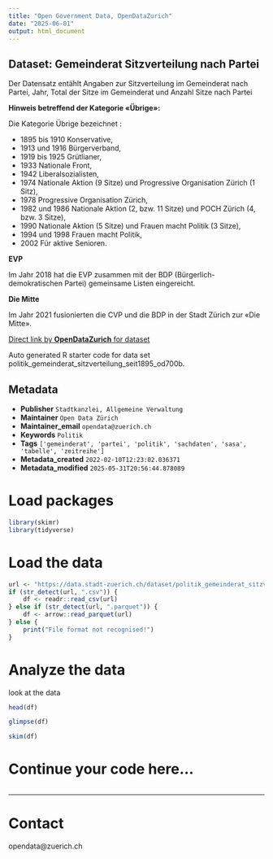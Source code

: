 ```yaml
---
title: "Open Government Data, OpenDataZurich"
date: "2025-06-01"
output: html_document
---
```


## Dataset: Gemeinderat Sitzverteilung nach Partei

Der Datensatz entählt Angaben zur Sitzverteilung im Gemeinderat nach Partei, Jahr, Total der Sitze im Gemeinderat und Anzahl Sitze nach Partei

**Hinweis betreffend der Kategorie «Übrige»:**

Die Kategorie Übrige bezeichnet :

- 1895 bis 1910 Konservative, 
- 1913 und 1916 Bürgerverband, 
- 1919 bis 1925 Grütlianer, 
- 1933 Nationale Front, 
- 1942 Liberalsozialisten,
- 1974 Nationale Aktion (9 Sitze) und Progressive Organisation Zürich (1 Sitz), 
- 1978 Progressive Organisation Zürich, 
- 1982 und 1986 Nationale Aktion (2, bzw. 11 Sitze) und POCH Zürich (4, bzw. 3 Sitze),
- 1990 Nationale Aktion (5 Sitze) und Frauen macht Politik (3 Sitze), 
- 1994 und 1998 Frauen macht Politik, 
- 2002 Für aktive Senioren.

[]()

**EVP**

Im Jahr 2018 hat die EVP zusammen mit der BDP (Bürgerlich-demokratischen Partei) gemeinsame Listen
eingereicht.


[]()

**Die Mitte**

Im Jahr 2021 fusionierten die CVP und die BDP in der Stadt Zürich zur «Die Mitte».

[]()



[Direct link by **OpenDataZurich** for dataset](https://data.stadt-zuerich.ch/dataset/politik_gemeinderat_sitzverteilung_seit1895_od700b)

Auto generated R starter code for data set politik_gemeinderat_sitzverteilung_seit1895_od700b.

## Metadata

- **Publisher** `Stadtkanzlei, Allgemeine Verwaltung`
- **Maintainer** `Open Data Zürich`
- **Maintainer_email** `opendata@zuerich.ch`
- **Keywords** `Politik`
- **Tags** `['gemeinderat', 'partei', 'politik', 'sachdaten', 'sasa', 'tabelle', 'zeitreihe']`
- **Metadata_created** `2022-02-10T12:23:02.036371`
- **Metadata_modified** `2025-05-31T20:56:44.878089`


# Load packages

```r
library(skimr)
library(tidyverse)
```

# Load the data

```r
url <- "https://data.stadt-zuerich.ch/dataset/politik_gemeinderat_sitzverteilung_seit1895_od700b/download/POL700OD700B.csv"
if (str_detect(url, ".csv")) {
    df <- readr::read_csv(url)
} else if (str_detect(url, ".parquet")) {
    df <- arrow::read_parquet(url)
} else {
    print("File format not recognised!")
}
```

# Analyze the data

look at the data
```r
head(df)
```

```r
glimpse(df)
```

```r
skim(df)
```

# Continue your code here...

```r

```

------------------------------------------------------------------------

# Contact

opendata@zuerich.ch
